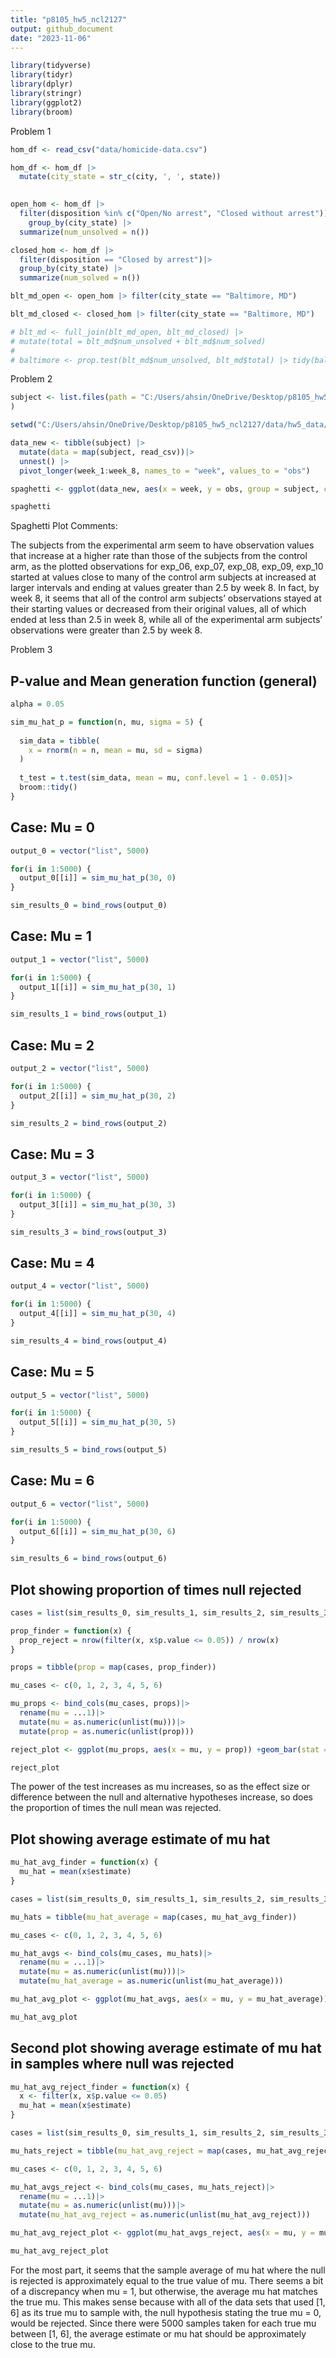 ```yaml
---
title: "p8105_hw5_ncl2127"
output: github_document
date: "2023-11-06"
---
```


```r
library(tidyverse)
library(tidyr)
library(dplyr)
library(stringr)
library(ggplot2)
library(broom)
```

Problem 1

```r
hom_df <- read_csv("data/homicide-data.csv")
```

```r
hom_df <- hom_df |>
  mutate(city_state = str_c(city, ', ', state))
 

open_hom <- hom_df |>
  filter(disposition %in% c("Open/No arrest", "Closed without arrest")) |>
    group_by(city_state) |>
  summarize(num_unsolved = n())

closed_hom <- hom_df |>
  filter(disposition == "Closed by arrest")|>
  group_by(city_state) |>
  summarize(num_solved = n())
```

```r

blt_md_open <- open_hom |> filter(city_state == "Baltimore, MD")

blt_md_closed <- closed_hom |> filter(city_state == "Baltimore, MD")

# blt_md <- full_join(blt_md_open, blt_md_closed) |>
# mutate(total = blt_md$num_unsolved + blt_md$num_solved)
# 
# baltimore <- prop.test(blt_md$num_unsolved, blt_md$total) |> tidy(baltimore) |> select(estimate, conf.low, conf.high)

```

Problem 2

```r
subject <- list.files(path = "C:/Users/ahsin/OneDrive/Desktop/p8105_hw5_ncl2127/data/hw5_data/data", full.names = FALSE, recursive = TRUE
)

setwd("C:/Users/ahsin/OneDrive/Desktop/p8105_hw5_ncl2127/data/hw5_data/data")

data_new <- tibble(subject) |>
  mutate(data = map(subject, read_csv))|>
  unnest() |>
  pivot_longer(week_1:week_8, names_to = "week", values_to = "obs")

spaghetti <- ggplot(data_new, aes(x = week, y = obs, group = subject, color = subject)) + geom_point() + geom_line()

spaghetti
```
  
  Spaghetti Plot Comments: 

The subjects from the experimental arm seem to have observation values that increase at a higher rate than those of the subjects from the control arm, as the plotted observations for exp_06, exp_07, exp_08, exp_09, exp_10 started at values close to many of the control arm subjects at increased at larger intervals and ending at values greater than 2.5 by week 8. In fact, by week 8, it seems that all of the control arm subjects' observations stayed at their starting values or decreased from their original values, all of which ended at less than 2.5 in week 8, while all of the experimental arm subjects' observations were greater than 2.5 by week 8. 

  
  Problem 3

## P-value and Mean generation function (general)
```r
alpha = 0.05

sim_mu_hat_p = function(n, mu, sigma = 5) {
  
  sim_data = tibble(
    x = rnorm(n = n, mean = mu, sd = sigma)
  )
  
  t_test = t.test(sim_data, mean = mu, conf.level = 1 - 0.05)|>
  broom::tidy()
}
```

## Case: Mu = 0
```r
output_0 = vector("list", 5000)

for(i in 1:5000) {
  output_0[[i]] = sim_mu_hat_p(30, 0)
}

sim_results_0 = bind_rows(output_0)
```

## Case: Mu = 1
```r
output_1 = vector("list", 5000)

for(i in 1:5000) {
  output_1[[i]] = sim_mu_hat_p(30, 1)
}

sim_results_1 = bind_rows(output_1)
```

## Case: Mu = 2
```r
output_2 = vector("list", 5000)

for(i in 1:5000) {
  output_2[[i]] = sim_mu_hat_p(30, 2)
}

sim_results_2 = bind_rows(output_2)
```

## Case: Mu = 3
```r
output_3 = vector("list", 5000)

for(i in 1:5000) {
  output_3[[i]] = sim_mu_hat_p(30, 3)
}

sim_results_3 = bind_rows(output_3)
```

## Case: Mu = 4
```r
output_4 = vector("list", 5000)

for(i in 1:5000) {
  output_4[[i]] = sim_mu_hat_p(30, 4)
}

sim_results_4 = bind_rows(output_4)
```

## Case: Mu = 5
```r
output_5 = vector("list", 5000)

for(i in 1:5000) {
  output_5[[i]] = sim_mu_hat_p(30, 5)
}

sim_results_5 = bind_rows(output_5)
```

## Case: Mu = 6
```r
output_6 = vector("list", 5000)

for(i in 1:5000) {
  output_6[[i]] = sim_mu_hat_p(30, 6)
}

sim_results_6 = bind_rows(output_6)
```

## Plot showing proportion of times null rejected
```r
cases = list(sim_results_0, sim_results_1, sim_results_2, sim_results_3, sim_results_4, sim_results_5, sim_results_6)

prop_finder = function(x) {
  prop_reject = nrow(filter(x, x$p.value <= 0.05)) / nrow(x)
}

props = tibble(prop = map(cases, prop_finder))

mu_cases <- c(0, 1, 2, 3, 4, 5, 6)

mu_props <- bind_cols(mu_cases, props)|>
  rename(mu = ...1)|>
  mutate(mu = as.numeric(unlist(mu)))|>
  mutate(prop = as.numeric(unlist(prop)))

reject_plot <- ggplot(mu_props, aes(x = mu, y = prop)) +geom_bar(stat = "identity")

reject_plot
```
  
  The power of the test increases as mu increases, so as the effect size or difference between the null and alternative hypotheses increase, so does the proportion of times the null mean was rejected.

## Plot showing average estimate of mu hat
```r
mu_hat_avg_finder = function(x) {
  mu_hat = mean(x$estimate)
}

cases = list(sim_results_0, sim_results_1, sim_results_2, sim_results_3, sim_results_4, sim_results_5, sim_results_6)

mu_hats = tibble(mu_hat_average = map(cases, mu_hat_avg_finder))

mu_cases <- c(0, 1, 2, 3, 4, 5, 6)

mu_hat_avgs <- bind_cols(mu_cases, mu_hats)|>
  rename(mu = ...1)|>
  mutate(mu = as.numeric(unlist(mu)))|>
  mutate(mu_hat_average = as.numeric(unlist(mu_hat_average)))

mu_hat_avg_plot <- ggplot(mu_hat_avgs, aes(x = mu, y = mu_hat_average)) +geom_point() + geom_line()

mu_hat_avg_plot
```

## Second plot showing average estimate of mu hat in samples where null was rejected

```r
mu_hat_avg_reject_finder = function(x) {
  x <- filter(x, x$p.value <= 0.05)
  mu_hat = mean(x$estimate)
}

cases = list(sim_results_0, sim_results_1, sim_results_2, sim_results_3, sim_results_4, sim_results_5, sim_results_6)

mu_hats_reject = tibble(mu_hat_avg_reject = map(cases, mu_hat_avg_reject_finder))

mu_cases <- c(0, 1, 2, 3, 4, 5, 6)

mu_hat_avgs_reject <- bind_cols(mu_cases, mu_hats_reject)|>
  rename(mu = ...1)|>
  mutate(mu = as.numeric(unlist(mu)))|>
  mutate(mu_hat_avg_reject = as.numeric(unlist(mu_hat_avg_reject)))

mu_hat_avg_reject_plot <- ggplot(mu_hat_avgs_reject, aes(x = mu, y = mu_hat_avg_reject)) +geom_point() + geom_line()

mu_hat_avg_reject_plot
```
  
  For the most part, it seems that the sample average of mu hat where the null is rejected is approximately equal to the true value of mu. There seems a bit of a discrepancy when mu = 1, but otherwise, the average mu hat matches the true mu. This makes sense because with all of the data sets that used [1, 6] as its true mu to sample with, the null hypothesis stating the true mu = 0, would be rejected. Since there were 5000 samples taken for each true mu between [1, 6], the average estimate or mu hat should be approximately close to the true mu.